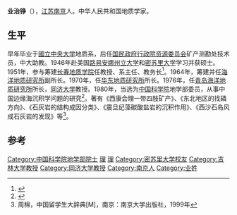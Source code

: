 '''业治铮'''（{{bd|1918年|4月11日|2003年|1月3日}}），[[江苏|江苏]][[南京|南京]]人。中华人民共和国地质学家。

==生平==
早年毕业于[[國立中央大学|國立中央大学]]地质系，后任[[国民政府行政院资源委员会|国民政府行政院资源委员会]]矿产测勘处技术员，中大助教。1946年赴美国[[路易安娜州立大学|路易安娜州立大学]]和[[密苏里大学|密苏里大学]]学习并获硕士。1951年，参与筹建[[长春地质学院|长春地质学院]]任教授、系主任、教务长<ref>{{cite news|title=著名地质学家——业治铮|url=http://www.js.xinhuanet.com/zhuanlan/2004-08/12/content_2673814.htm|accessdate=2013-11-05|newspaper=新华网|deadurl=yes|archiveurl=https://web.archive.org/web/20131105051907/http://www.js.xinhuanet.com/zhuanlan/2004-08/12/content_2673814.htm|archivedate=2013-11-05}}</ref>。1964年，筹建并任[[海洋地质研究所|海洋地质研究所]]副所长。1970年，任[[华东地质研究所|华东地质研究所]]所长。1976年，任[[青岛海洋地质研究所|青岛海洋地质研究所]]所长，[[同济大学|同济大学]]教授。1980年，当选为[[中国科学院|中国科学院]]地学部委员，从事中国边缘海沉积学问题的研究<ref>{{cite news|title=业治铮|url=http://www.people.com.cn/GB/keji/25509/29829/2106375.html|accessdate=2013-11-05|newspaper=人民网|archive-date=2012-05-21|archive-url=https://web.archive.org/web/20120521104953/http://www.people.com.cn/GB/keji/25509/29829/2106375.html|dead-url=no}}</ref>。著有《西康会理一带四肢矿产》、《东北地区的找磷方向》、《石灰岩的结构成因分类》、《震旦纪藻碳酸盐岩的沉积作用》、《西沙石岛风成石灰岩的发现》等<ref> 周棉，中国留学生大辞典[M]，南京：南京大学出版社，1999年</ref>。

==参考==
{{Reflist}}

{{中国科学院地学部院士}}
{{Authority control}}
{{DEFAULTSORT:Y}}
[[Category:中国科学院地学部院士|Category:中国科学院地学部院士]]
[[Category:國立中央大学教授|理]]
[[Category:國立中央大學大陸時期校友|理]]
[[Category:密苏里大学校友|Category:密苏里大学校友]]
[[Category:吉林大学教授|Category:吉林大学教授]]
[[Category:同济大学教授|Category:同济大学教授]]
[[Category:南京人|Category:南京人]]
[[Category:业姓|Category:业姓]]